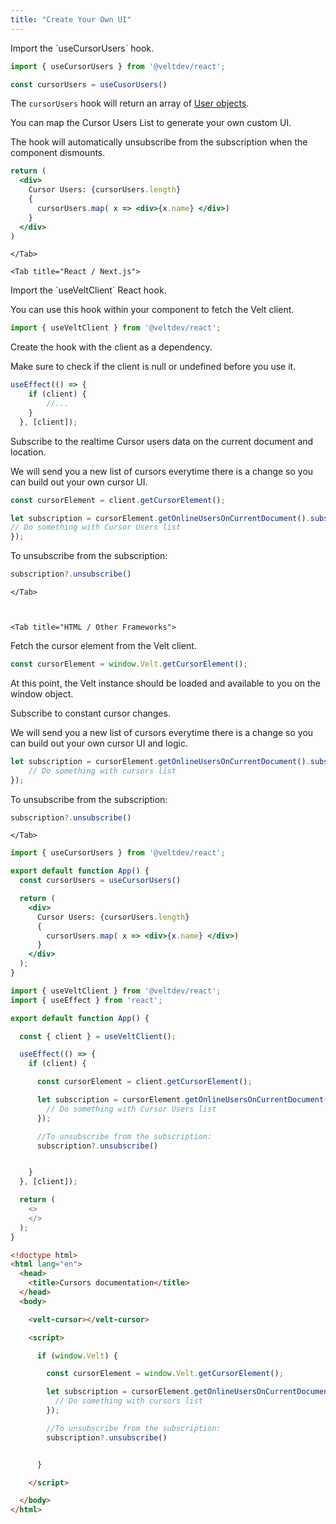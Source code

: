 ```yaml
---
title: "Create Your Own UI"
---
```




<Tabs>


<Tab title="React / Next.js with Hooks">

<Steps>

<Step title="Get the useCursorUsers Hook">
Import the `useCursorUsers` hook.

```js
import { useCursorUsers } from '@veltdev/react';
```

```js
const cursorUsers = useCusorUsers()
```

</Step>

<Step title="Display Cursor Users List with your own UI">

The  `cursorUsers` hook will return an array of [User objects](/api-reference/models/User).

You can map the Cursor Users List to generate your own custom UI.

The hook will automatically unsubscribe from the subscription when the component dismounts.


```jsx 
return (
  <div>
    Cursor Users: {cursorUsers.length}
    {
      cursorUsers.map( x => <div>{x.name} </div>)
    }
  </div>
)
```
</Step>



</Steps>










    </Tab>

    <Tab title="React / Next.js">

<Steps>

<Step title="Get the Velt client">
Import the `useVeltClient` React hook.

You can use this hook within your component to fetch the Velt client.

```js
import { useVeltClient } from '@veltdev/react';
```
</Step>

<Step title="Create a useEffect hook">
Create the hook with the client as a dependency.

Make sure to check if the client is null or undefined before you use it.

```js
useEffect(() => {
    if (client) {
        //...
    }
  }, [client]);
```
</Step>

<Step title="Subscribe to live cursors">
Subscribe to the realtime Cursor users data on the current document and location.

We will send you a new list of cursors everytime there is a change so you can build out your own cursor UI.

```js
const cursorElement = client.getCursorElement();

let subscription = cursorElement.getOnlineUsersOnCurrentDocument().subscribe((_cursorUsers) => {
// Do something with Cursor Users list
});
```

To unsubscribe from the subscription:
```jsx
subscription?.unsubscribe()
```

</Step>


</Steps>







    </Tab>

 

    <Tab title="HTML / Other Frameworks">

<Steps>

<Step title="Get an instance of the cursor element">
Fetch the cursor element from the Velt client.

```js
const cursorElement = window.Velt.getCursorElement();
```

At this point, the Velt instance should be loaded and available to you on the window object.
</Step>

<Step title="Subscribe to live cursors">
Subscribe to constant cursor changes.

We will send you a new list of cursors everytime there is a change so you can build out your own cursor UI and logic.

```js
let subscription = cursorElement.getOnlineUsersOnCurrentDocument().subscribe((cursors) => {
    // Do something with cursors list
});
```

To unsubscribe from the subscription:
```jsx
subscription?.unsubscribe()
```

</Step>



</Steps>








    </Tab>
</Tabs>


<RequestExample>

```jsx React / Next.js with Hooks
import { useCursorUsers } from '@veltdev/react';

export default function App() {
  const cursorUsers = useCursorUsers()

  return (
    <div>
      Cursor Users: {cursorUsers.length}
      {
        cursorUsers.map( x => <div>{x.name} </div>)
      }
    </div>
  );
}
```

```js React / Next.js
import { useVeltClient } from '@veltdev/react';
import { useEffect } from 'react';

export default function App() {

  const { client } = useVeltClient();

  useEffect(() => {
    if (client) {

      const cursorElement = client.getCursorElement();

      let subscription = cursorElement.getOnlineUsersOnCurrentDocument().subscribe((_cursorUsers) => {
        // Do something with Cursor Users list
      });

      //To unsubscribe from the subscription:
      subscription?.unsubscribe()


    }
  }, [client]);

  return (
    <>
    </>
  );
}
```

```html HTML
<!doctype html>
<html lang="en">
  <head>
    <title>Cursors documentation</title>
  </head>
  <body>

    <velt-cursor></velt-cursor>

    <script>

      if (window.Velt) {

        const cursorElement = window.Velt.getCursorElement();

        let subscription = cursorElement.getOnlineUsersOnCurrentDocument().subscribe((cursors) => {
          // Do something with cursors list
        });

        //To unsubscribe from the subscription:
        subscription?.unsubscribe()


      }

    </script>

  </body>
</html>
```

</RequestExample>